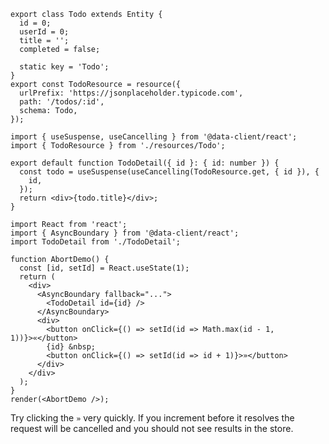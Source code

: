 
<HooksPlayground row>

```tsx title="resources/Todo" collapsed
export class Todo extends Entity {
  id = 0;
  userId = 0;
  title = '';
  completed = false;

  static key = 'Todo';
}
export const TodoResource = resource({
  urlPrefix: 'https://jsonplaceholder.typicode.com',
  path: '/todos/:id',
  schema: Todo,
});
```

```tsx title="TodoDetail" {5}
import { useSuspense, useCancelling } from '@data-client/react';
import { TodoResource } from './resources/Todo';

export default function TodoDetail({ id }: { id: number }) {
  const todo = useSuspense(useCancelling(TodoResource.get, { id }), {
    id,
  });
  return <div>{todo.title}</div>;
}
```

```tsx title="Demo" collapsed
import React from 'react';
import { AsyncBoundary } from '@data-client/react';
import TodoDetail from './TodoDetail';

function AbortDemo() {
  const [id, setId] = React.useState(1);
  return (
    <div>
      <AsyncBoundary fallback="...">
        <TodoDetail id={id} />
      </AsyncBoundary>
      <div>
        <button onClick={() => setId(id => Math.max(id - 1, 1))}>«</button>
        {id} &nbsp;
        <button onClick={() => setId(id => id + 1)}>»</button>
      </div>
    </div>
  );
}
render(<AbortDemo />);
```

</HooksPlayground>

Try clicking the `»` very quickly. If you increment before it resolves the request will be cancelled and you should
not see results in the store.
